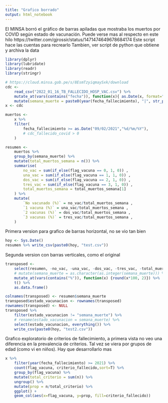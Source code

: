 ```yaml
---
title: "Grafico borrado"
output: html_notebook
---
```


El MINSA borró el gráfico de barras apiladas que mostraba los muertos por COVID según estado de vacunación.
Puede verse mas al respecto en este hilo https://twitter.com/gjrossir/status/1471474649678684174
Este script hace las cuentas para recrearlo
Tambien, ver script de python que obtiene y archiva la data

```r
library(dplyr)
library(lubridate)
library(readr)
library(stringr)
```

```r
# https://cloud.minsa.gob.pe/s/8EsmTzyiqmaySxk/download
cdc <- 
    read_csv("2022_01_16_TB_FALLECIDO_HOSP_VAC.csv") %>% 
    mutate_at(vars(contains("fecha")), function(x){ as.Date(x, format="%d/%m/%Y") }) %>% 
    mutate(semana_muerte = paste0(year(fecha_fallecimiento), "|", str_pad(week(fecha_fallecimiento), 2, pad="0")))
x <- cdc
```

```r
muertos <- 
    x %>% 
    filter( 
        fecha_fallecimiento >= as.Date("09/02/2021","%d/%m/%Y"),
        # cdc_fallecido_covid > 0
    )
```


```r
resumen <- 
    muertos %>% 
    group_by(semana_muerte) %>% 
    mutate(total_muertos_semana = n()) %>% 
    summarise(
        no_vac = sum(if_else(flag_vacuna == 0, 1, 0)) ,
        una_vac = sum(if_else(flag_vacuna == 1, 1, 0)) ,
        dos_vac = sum(if_else(flag_vacuna == 2, 1, 0)) ,
        tres_vac = sum(if_else(flag_vacuna == 3, 1, 0)) ,
        total_muertos_semana = total_muertos_semana[1]
    ) %>% 
    mutate(
        `No vacunado (%)` = no_vac/total_muertos_semana ,
        `1 vacuna (%)` = una_vac/total_muertos_semana ,
        `2 vacunas (%)` = dos_vac/total_muertos_semana ,
        `3 vacunas (%)` = tres_vac/total_muertos_semana ,
    )
```


Primera version para grafico de barras horizontal, no se vio tan bien
```r
hoy <- Sys.Date()
resumen %>% write_csv(paste0(hoy, "test.csv"))
```


Segunda version con barras verticales, como el original
```r
transposed <- 
    select(resumen, -no_vac, -una_vac, -dos_vac, -tres_vac, -total_muertos_semana) %>% 
    # mutate(semana_muerte = as.character(as.integer(semana_muerte))) %>% 
    mutate_at(vars(contains("%")), function(x) {round(x*100, 2)}) %>% 
    t() %>%
    as.data.frame()

colnames(transposed) <- resumen$semana_muerte
transposed$estado_vacunacion <- rownames(transposed)
rownames(transposed) <- NULL
transposed %>%
    filter(estado_vacunacion != "semana_muerte") %>%
    # rename(estado_vacunacion = semana_muerte) %>% 
    select(estado_vacunacion, everything()) %>%
    write_csv(paste0(hoy, "test2.csv"))
```



Grafico exploratorio de criterios de fallecimiento, a primera vista no veo una diferencia en la prevalencia de criterios. Tal vez se viera por grupos de edad (como vi en niños). Hay que desarrollarlo mas
```r
x %>%
    filter(year(fecha_fallecimiento) >= 2021) %>% 
    count(flag_vacuna, criterio_fallecido,sort=T) %>% 
    group_by(flag_vacuna) %>% 
    mutate(total_criterio = sum(n)) %>% 
    ungroup() %>% 
    mutate(prop = n/total_criterio) %>% 
    ggplot() +
    geom_col(aes(x=flag_vacuna, y=prop, fill=criterio_fallecido)) 
```

